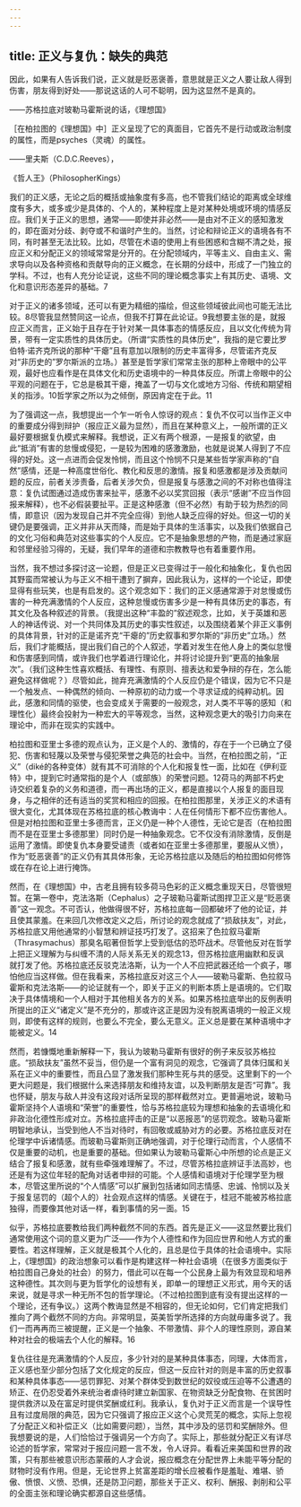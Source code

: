 ```yaml
---
---
---
```

title: 正义与复仇：缺失的典范
---




因此，如果有人告诉我们说，正义就是贬恶褒善，意思就是正义之人要让敌人得到伤害，朋友得到好处——那说这话的人可不聪明，因为这显然不是真的。

——苏格拉底对玻勒马霍斯说的话，《理想国》

［在柏拉图的《理想国》中］正义呈现了它的真面目，它首先不是行动或政治制度的属性，而是psyches（灵魂）的属性。

——里夫斯（C.D.C.Reeves），

《哲人王》（PhilosopherKings）

我们的正义感，无论之后的概括或抽象度有多高，也不管我们结论的距离或全球维度有多大，或多或少是具体的、个人的，某种程度上是对某种处境或环境的情感反应。我们关于正义的思想，通常——即使并非必然——是由对不正义的感知激发的，即在面对分歧、剥夺或不和谐时产生的。当然，讨论和辩论正义的语境各有不同，有时甚至无法比较。比如，尽管在术语的使用上有些困惑和含糊不清之处，报应正义和分配正义的领域常常是分开的。在分配领域内，平等主义、自由主义、需求导向以及各种资格和贡献导向的正义概念，在长期的分歧中，形成了一门独立的学科。不过，也有人充分论证说，这些不同的理论概念事实上有其历史、语境、文化和意识形态差异的基础。7

对于正义的诸多领域，还可以有更为精细的描绘，但这些领域彼此间也可能无法比较。8尽管我显然赞同这一论点，但我不打算在此论证。9我想要主张的是，就报应正义而言，正义始于且存在于针对某一具体事态的情感反应，且以文化传统为背景，带有一定实质性的具体历史。（所谓“实质性的具体历史”，我指的是它要比罗伯特·诺齐克所说的那种“干瘪”且有意加以限制的历史丰富得多，尽管诺齐克反对“非历史的”罗尔斯派的立场。）甚至是哲学家们常常主张的那种上帝眼中的公平观，最好也应看作是在具体文化和历史语境中的一种具体反应。所谓上帝眼中的公平观的问题在于，它总是极其干瘪，掩盖了一切与文化或地方习俗、传统和期望相关的指涉。10哲学家之所以为之倾倒，原因肯定在于此。11

为了强调这一点，我想提出一个乍一听令人惊讶的观点：复仇不仅可以当作正义中的重要成分得到辩护（报应正义最为显然），而且在某种意义上，一般所谓的正义最好要根据复仇模式来解释。我想说，正义有两个根源，一是报复的欲望，由此“抵消”有害的怠慢或侵犯，一是较为困难的感激激励，也就是说某人得到了不应得的好处。这一点进而会促发怜悯，而且这个怜悯不只是某些哲学家声称的“自然”感情，还是一种高度世俗化、教化和反思的激情。报复和感激都是涉及贡献问题的反应，前者关涉责备，后者关涉欠负，但是报复与感激之间的不对称也值得注意：复仇试图通过造成伤害来扯平，感激不必以奖赏回报（表示“感谢”不应当作回报来解释），也不必假装要扯平。正是这种感激（但不必然）有助于较为热烈的同情，即意识（因为发现自己并不完全应得）到他人缺乏应得的好处。但这一切的关键仍是要强调，正义并非从天而降，而是始于具体的生活事实，以及我们依据自己的文化习俗和典范对这些事实的个人反应。它不是抽象思想的产物，而是通过家庭和邻里经验习得的，无疑，我们早年的道德和宗教教导也有着重要作用。

当然，我不想过多探讨这一论题，但是正义已变得过于一般化和抽象化，复仇也因其野蛮而常被认为与正义不相干遭到了摒弃，因此我认为，这样的一个论证，即使显得有些玩笑，也是有启发的。这个观念如下：我们的正义感通常源于对怠慢或伤害的一种充满激情的个人反应，这种怠慢或伤害多少是一种有具体历史的事态，有其文化及各种叙述的背景。（我提出这种“丰盈的”叙述观念，比如，关于英雄和恶人的神话传说、对一个共同体及其历史的事实性叙述，以及围绕着某个非正义事例的具体背景，针对的正是诺齐克“干瘪的”历史叙事和罗尔斯的“非历史”立场。）然后，我们才能概括，提出我们自己的个人叙述，学着对发生在他人身上的类似怠慢和伤害感到同情，或许我们也学着进行理论化，并将讨论提升到“更高的抽象层次”。（我们这种生性喜欢概括、有理性、有原则、擅表达和爱争辩的存在，怎么能避免这样做呢？）尽管如此，抛弃充满激情的个人反应仍是个错误，因为它不只是一个触发点、一种偶然的倾向、一种原初的动力或一个寻求证成的纯粹动机。因此，感激和同情的驱使，也会变成关于需要的一般观念，对人类不平等的感知（和理性化）最终会投射为一种宏大的平等观念，当然，这种观念更大的吸引力向来在理论中，而非在现实的实践中。

柏拉图和亚里士多德的观点认为，正义是个人的、激情的，存在于一个已确立了侵犯、伤害和轻蔑以及荣誉与侵犯荣誉之典范的社会中。当然，在柏拉图之前，“正义”（diké的各种变体）就有其不可消除的个人化和报复性一面，比如在《伊利亚特》中，提到它时通常指的是个人（或部族）的荣誉问题。12荷马的两部不朽史诗交织着复杂的义务和道德，而一再出场的正义，都是直接以个人报复的面目现身，与之相伴的还有适当的奖赏和相应的回报。在柏拉图那里，关涉正义的术语有很大变化，尤其体现在苏格拉底的核心教诲中：人在任何情形下都不应伤害他人。但是对柏拉图和亚里士多德而言，正义仍是一种个人德性，无论它是否（在柏拉图而不是在亚里士多德那里）同时仍是一种抽象观念。它不仅没有消除激情，反倒是运用了激情。即使复仇本身要受谴责（或者如在亚里士多德那里，要服从义愤），作为“贬恶褒善”的正义仍有其具体形象，无论苏格拉底以及随后的柏拉图如何修饰或在存在论上进行掩饰。

然而，在《理想国》中，古老且拥有较多荷马色彩的正义概念重现天日，尽管很短暂。在第一卷中，克法洛斯（Cephalus）之子玻勒马霍斯试图捍卫正义是“贬恶褒善”这一观念。不可否认，他做得很不好，苏格拉底每一回都破坏了他的论证，并且使其蒙羞。在来回几次修改定义之后，所讨论的观念就成了“损敌扶友”，对此，苏格拉底又用他通常的小智慧和辨证技巧打发了。这招来了色拉叙马霍斯（Thrasymachus）那臭名昭著但哲学上受到低估的恐吓战术。尽管他反对在哲学上把正义理解为与纠缠不清的人际关系无关的观念13，但苏格拉底用幽默和反讽就打发了他。苏格拉底还反驳克法洛斯，认为一个人不应把武器还给一个疯子，哪怕他应当这样做。但在我看来，苏格拉底反对这三个人——玻勒马霍斯、色拉叙马霍斯和克法洛斯——的论证就有一个，即关于正义的判断本质上是语境的。它们取决于具体情境和一个人相对于其他相关各方的关系。如果苏格拉底举出的反例表明所提出的正义“诸定义”是不充分的，那或许这正是因为没有脱离语境的一般正义规则，即使有这样的规则，也要么不完全，要么无意义。正义总是要在某种语境中才能被定义。14

然而，若慷慨地重新解释一下，我认为玻勒马霍斯有很好的例子来反驳苏格拉底。“损敌扶友”虽然不妥当，但仍是一个富有洞见的观念，它强调了具体归属和关系在正义中的重要性，而且凸显了激发我们那种生死与共的感受。这里剩下的一个更大问题是，我们根据什么来选择朋友和维持友谊，以及判断朋友是否“可靠”。我也怀疑，朋友与敌人并没有这段对话所呈现的那样截然对立。更普遍地说，玻勒马霍斯坚持个人语境和“荣誉”的重要性，恰与苏格拉底较为理想和抽象的去语境化和非政治化德性形成对立。苏格拉底抨击的正是“以恶报恶”的惩罚观念。玻勒马霍斯明智地承认，当受到他人不当对待时，有回敬或威胁对方的必要。苏格拉底反对在伦理学中诉诸情感。而玻勒马霍斯则正确地强调，对于伦理行动而言，个人感情不仅是重要的动机，也是重要的基础。但如果认为玻勒马霍斯心中所想的论点是正义结合了报复和感激，就有些牵强难理解了。不过，尽管苏格拉底辨证手法高妙，也还是有为这位年轻的配角对话者申辩的可能。个人感情和语境对于伦理学至为根本，尽管这里所说的“个人情感”可以扩展到包括诸如同志情感、忠诚、怜悯以及关于报复惩罚的（超个人的）社会观点这样的情感。关键在于，桂冠不能被苏格拉底独得，而要像其他对话一样，看到事情的另一面。15

似乎，苏格拉底要教给我们两种截然不同的东西。首先是正义——这显然要比我们通常使用这个词的意义更为广泛——作为个人德性和作为回应世界和他人方式的重要性。若这样理解，正义就是极其个人化的，且总是位于具体的社会语境中。实际上，《理想国》的政治想象可以看作是构建这样一种社会语境（在很多方面类似于柏拉图自己身处的社会）的努力，借此可以在每一个公民身上最为有效显现和培养这种德性。其次则与更为哲学化的设想有关，即单一的理想正义形式，用今天的话来说，就是寻求一种无所不包的哲学理论。（不过柏拉图到底有没有提出这样的一个理论，还有争议。）这两个教诲显然是不相容的，但无论如何，它们肯定把我们推向了两个截然不同的方向。非常明显，英美哲学所选择的方向就毋庸多说了。我们一而再再而三被提醒，正义是一个抽象、不带激情、非个人的理性原则，源自某种对社会的极端去个人化的解释。16

复仇往往是充满激情的个人反应，多少针对的是某种具体事态，同理，大体而言，正义感也至少部分包括了文化规定的反应，但这一反应针对的则是丰富的历史叙事和某种具体事态——惩罚罪犯、对某个群体受到数世纪的奴役或压迫等不公遭遇的矫正、在仍忍受着外来统治者虐待时建立新国家、在物资缺乏分配食物、在贫困时提供救济以及在富足时提供奖酬或红利。我承认，复仇对于正义而言是一个误导性且有过度局限的典范，因为它只强调了报应正义这个心灵荒芜的概念，实际上忽视了分配正义和补偿正义（比如需要问题），当然，其中涉及的惩罚和奖酬除外。但我想要说的是，人们恰恰过于强调另一个方向了。实际上，那些就分配正义有详尽论述的哲学家，常常对于报应问题一言不发，令人讶异。看看近来美国和世界的政策，只有那些被意识形态蒙蔽的人才会说，报应概念在分配世界上未能平等分配的财物时没有作用。但是，无论世界上贫富差距的增长应被看作是羞耻、难堪、骄傲、愤恨、义愤、恐惧，还是防卫问题，那些关于正义、权利、酬报、剥削和公平的全面主张和理论确实都源自这些感情。